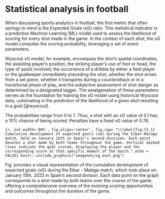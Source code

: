 # Statistical analysis in football

When discussing sports analytics in football, the first metric that
often springs to mind is the Expected Goals (xG) ratio. This statistical
indicator is a predictive Machine Learning (ML) model used to assess the
likelihood of scoring for every shot made in the game. In the context of
each shot, the xG model computes the scoring probability, leveraging a
set of event parameters.

Wyscout xG model, for example, encompass the shot's spatial coordinates,
the assisting player's position, the striking player's use of foot or
head, the type of assist involved, the occurrence of a dribble by either
a field player or the goalkeeper immediately preceding the shot, whether
the shot arises from a set piece, whether it transpires during a
counterattack or in a transitional phase of play, and the subjective
assessment of shot danger as determined by a designated tagger. The
amalgamation of these parameters serves as the foundation for training
the xG model using historical Wyscout data, culminating in the
prediction of the likelihood of a given shot resulting in a goal
[@wyscout].

The probabilities range from 0 to 1. Thus, a shot with an xG value of
0.1 has a 10% chance of being scored. Penalties have a fixed xG value of
0.76.




```{r, out.width='80%', fig.align='center', fig.cap= "\\label{fig:f2.1} Cumulative development of expected goals (xG) during the Eibar-Malaga match, held on January 15th in Spain’s second division. Each point denotes a shot made by both teams throughout the game. Vertical dashed lines indicate the goal scored, displaying the player and the corresponding score at that specific moment of the match.",echo = FALSE}
knitr::include_graphics("imagenes/xg_evol.png")
```

Fig.   provides a
visual representation of the cumulative development of expected goals
(xG) during the Eibar - Malaga match, which took place on January 15th,
2023 in Spain's second division. Each data point on the graph
corresponds to a shot made by both teams over the course of the game,
offering a comprehensive overview of the evolving scoring opportunities
and outcomes throughout the duration of the game.


